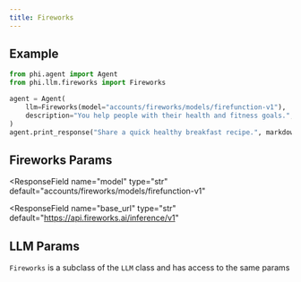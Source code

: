 ```yaml
---
title: Fireworks
---
```


## Example

<CodeGroup>

```python agent.py
from phi.agent import Agent
from phi.llm.fireworks import Fireworks

agent = Agent(
    llm=Fireworks(model="accounts/fireworks/models/firefunction-v1"),
    description="You help people with their health and fitness goals.",
)
agent.print_response("Share a quick healthy breakfast recipe.", markdown=True)
```

</CodeGroup>

## Fireworks Params

<ResponseField name="name" type="str" default="Fireworks"></ResponseField>
<ResponseField
  name="model"
  type="str"
  default="accounts/fireworks/models/firefunction-v1"
></ResponseField>
<ResponseField name="api_key" type="str"></ResponseField>
<ResponseField
  name="base_url"
  type="str"
  default="https://api.fireworks.ai/inference/v1"
></ResponseField>

## LLM Params

`Fireworks` is a subclass of the `LLM` class and has access to the same params

<Snippet file="llm-base-reference.mdx" />
